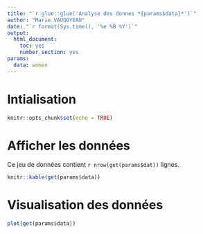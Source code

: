 ```yaml
---
title: "`r glue::glue('Analyse des donnes *{params$data}*')`"
author: "Marie VAUGOYEAU"
date: "`r format(Sys.time(), '%e %B %Y')`"
output:
  html_document:
    toc: yes
    number_section: yes
params:
  data: women
---
```

# Intialisation  
```r
knitr::opts_chunk$set(echo = TRUE)
```
  
# Afficher les données  
Ce jeu de données contient `r nrow(get(params$dat))` lignes.   
```r
knitr::kable(get(params$data))
```

# Visualisation des données  
```r
plot(get(params$data))
```

